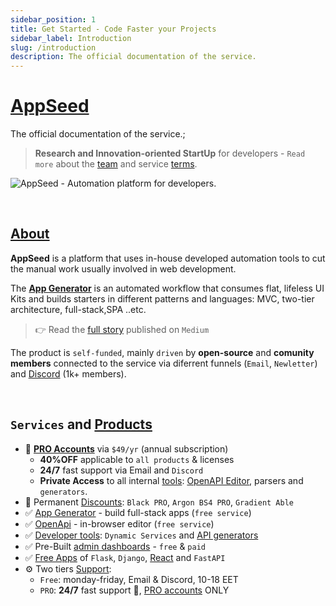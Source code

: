 ```yaml
---
sidebar_position: 1
title: Get Started - Code Faster your Projects
sidebar_label: Introduction
slug: /introduction
description: The official documentation of the service.
---
```


# [AppSeed](https://appseed.us/)

<SubHeading color="#25c2a0">The official documentation of the service.</SubHeading>;

> **Research and Innovation-oriented StartUp** for developers - `Read more` about the [team](https://appseed.us/about/) and service [terms](https://appseed.us/terms/).

![AppSeed - Automation platform for developers.](https://user-images.githubusercontent.com/51070104/204030603-db09a5f3-41ef-4cc4-8564-07abb9a64f53.png)

<br />

## [About](https://appseed.us/about/)

**AppSeed** is a platform that uses in-house developed automation tools to cut the manual work usually involved in web development.

The **[App Generator](https://appseed.us)** is an automated workflow that consumes flat, lifeless UI Kits and builds starters in different patterns and languages: MVC, two-tier architecture, full-stack,SPA ..etc.

> 👉 Read the [full story](https://medium.com/@appseed.us/appseed-2019-status-and-further-steps-7517dab886d4) published on `Medium`

The product is `self-funded`, mainly `driven` by **open-source** and **comunity members** connected to the service via diferrent funnels (`Email`, `Newletter`) and [Discord](https://discord.gg/fZC6hup) (1k+ members).

<br />

## `Services` and [Products](https://appseed.us/admin-dashboards/open-source/)

- 🚀 **[PRO Accounts](https://appseed.us/terms/)** via `$49/yr` (annual subscription)
  - **40%OFF** applicable to `all products` & licenses
  - **24/7** fast support via Email and `Discord`
  - **Private Access** to all internal [tools](https://appseed.us/developer-tools/): [OpenAPI Editor](https://appseed.us/generator/openapi/), parsers and `generators`.
- 🎁 Permanent [Discounts](https://appseed.us/discounts/): `Black PRO`, `Argon BS4 PRO`, `Gradient Able`
- ✅ [App Generator](https://appseed.us/generator/) - build full-stack apps (`free service`)
- ✅ [OpenApi](https://appseed.us/generator/openapi/) - in-browser editor (`free service`)
- ✅ [Developer tools](https://appseed.us/developer-tools/): `Dynamic Services` and [API generators](https://appseed.us/developer-tools/django-dynamic-api/)
- ✅ Pre-Built [admin dashboards](https://appseed.us/admin-dashboards/open-source/) - `free` & `paid` 
- ✅ [Free Apps](https://appseed.us/apps/free/) of `Flask`, `Django`, [React](https://appseed.us/apps/react/) and `FastAPI` 
- ⚙️ Two tiers [Support](https://appseed.us/support/):
  - `Free`: monday-friday, Email & Discord, 10-18 EET
  - `PRO`: **24/7** fast support 🚀, [PRO accounts](https://appseed.us/terms/) ONLY  
